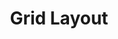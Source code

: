 ---
title: "Grid Layout"
description: "Description of your new file."
sidebarTitle: "Grid Layout"
---